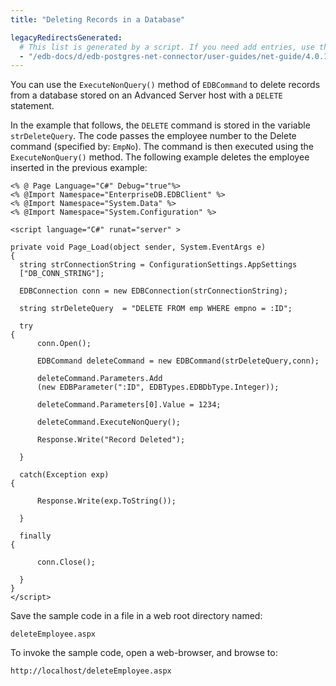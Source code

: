 ```yaml
---
title: "Deleting Records in a Database"

legacyRedirectsGenerated:
  # This list is generated by a script. If you need add entries, use the `legacyRedirects` key.
  - "/edb-docs/d/edb-postgres-net-connector/user-guides/net-guide/4.0.10.2/deleting_records_in_a_database.html"
---
```


<div id="deleting_records_in_a_database" class="registered_link"></div>

You can use the `ExecuteNonQuery()` method of `EDBCommand` to delete records from a database stored on an Advanced Server host with a `DELETE` statement.

In the example that follows, the `DELETE` command is stored in the variable `strDeleteQuery`. The code passes the employee number to the Delete command (specified by: `EmpNo`). The command is then executed using the `ExecuteNonQuery()` method. The following example deletes the employee inserted in the previous example:

```text
<% @ Page Language="C#" Debug="true"%>
<% @Import Namespace="EnterpriseDB.EDBClient" %>
<% @Import Namespace="System.Data" %>
<% @Import Namespace="System.Configuration" %>

<script language="C#" runat="server" >

private void Page_Load(object sender, System.EventArgs e)
{
  string strConnectionString = ConfigurationSettings.AppSettings
  ["DB_CONN_STRING"];

  EDBConnection conn = new EDBConnection(strConnectionString);

  string strDeleteQuery  = "DELETE FROM emp WHERE empno = :ID";

  try
{
      conn.Open();

      EDBCommand deleteCommand = new EDBCommand(strDeleteQuery,conn);

      deleteCommand.Parameters.Add
      (new EDBParameter(":ID", EDBTypes.EDBDbType.Integer));

      deleteCommand.Parameters[0].Value = 1234;

      deleteCommand.ExecuteNonQuery();

      Response.Write("Record Deleted");

  }

  catch(Exception exp)
{

      Response.Write(exp.ToString());

  }

  finally
{

      conn.Close();

  }
}
</script>
```

Save the sample code in a file in a web root directory named:

 `deleteEmployee.aspx`

To invoke the sample code, open a web-browser, and browse to:

 `http://localhost/deleteEmployee.aspx`
